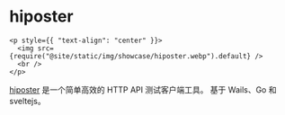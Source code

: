 # hiposter

```mdx-code-block
<p style={{ "text-align": "center" }}>
  <img src={require("@site/static/img/showcase/hiposter.webp").default} />
  <br />
</p>
```

[hiposter](https://github.com/obity/hiposter) 是一个简单高效的 HTTP API 测试客户端工具。 基于 Wails、Go 和 sveltejs。
